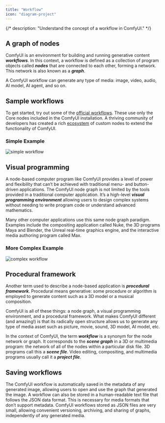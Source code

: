 ```yaml
---
title: "Workflow"
icon: "diagram-project"
---
```


{/*
description: "Understand the concept of a workflow in ComfyUI."
*/}


## A graph of nodes

ComfyUI is an environment for building and running generative content **_workflows_**. In this context, a workflow is defined as a collection of program objects called **_nodes_** that are connected to each other, forming a network. This network is also known as a **_graph_**.

A ComfyUI workflow can generate any type of media: image, video, audio, AI model, AI agent, and so on.


## Sample workflows

To get started, try out some of the [official workflows](https://comfyanonymous.github.io/ComfyUI_examples). These use only the Core nodes included in the ComfyUI installation. A thriving community of developers has created a rich [ecosystem](https://registry.comfy.org) of custom nodes to extend the functionality of ComfyUI.

### Simple Example
![simple workflow](/images/simple_workflow.jpeg)


## Visual programming

A node-based computer program like ComfyUI provides a level of power and flexibility that can’t be achieved with traditional menu- and button-driven applications. The ComfyUI node graph is not limited by the tools provided in a traditional computer application. It’s a high-level **_visual programming environment_** allowing users to design complex systems without needing to write program code or understand advanced mathematics.

Many other computer applications use this same node graph paradigm. Examples include the compositing application called Nuke, the 3D programs Maya and Blender, the Unreal real-time graphics engine, and the interactive media authoring program called Max.

### More Complex Example
![complex workflow](/images/complex_workflow.jpeg)


## Procedural framework

Another term used to describe a node-based application is **_procedural framework_**. Procedural means generative: some procedure or algorithm is employed to generate content such as a 3D model or a musical composition.

ComfyUI is all of these things: a node graph, a visual programming environment, and a procedural framework. What makes ComfyUI different (and amazing!) is that its radically open structure allows us to generate any type of media asset such as picture, movie, sound, 3D model, AI model, etc.

In the context of ComfyUI, the term **_workflow_** is a synonym for the node network or graph. It corresponds to the **_scene graph_** in a 3D or multimedia program: the network of all of the nodes within a particular disk file. 3D programs call this a **_scene file_**. Video editing, compositing, and multimedia programs usually call it a **_project file_**.


## Saving workflows

The ComfyUI workflow is automatically saved in the metadata of any generated image, allowing users to open and use the graph that generated the image. A workflow can also be stored in a human-readable text file that follows the JSON data format. This is necessary for media formats that don’t support metadata. ComfyUI workflows stored as JSON files are very small, allowing convenient versioning, archiving, and sharing of graphs, independently of any generated media.